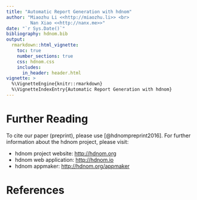 ```yaml
---
title: "Automatic Report Generation with hdnom"
author: "Miaozhu Li <<http://miaozhu.li>> <br>
         Nan Xiao <<http://nanx.me>>"
date: "`r Sys.Date()`"
bibliography: hdnom.bib
output:
  rmarkdown::html_vignette:
    toc: true
    number_sections: true
    css: hdnom.css
    includes:
      in_header: header.html
vignette: >
  %\VignetteEngine{knitr::rmarkdown}
  %\VignetteIndexEntry{Automatic Report Generation with hdnom}
---
```


# Further Reading

To cite our paper (preprint), please use [@hdnompreprint2016].
For further information about the hdnom project,
please visit:

- hdnom project website: [http://hdnom.org](http://hdnom.org)
- hdnom web application: [http://hdnom.io](http://hdnom.io)
- hdnom appmaker: [http://hdnom.org/appmaker](http://hdnom.org/appmaker)

# References
